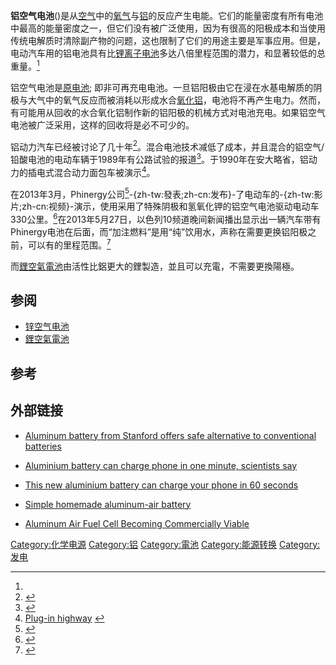 {{Infobox battery
| EtoW= 1300 (实际值), 6000/8000 (理论值) [[瓦·時|W·h]]/kg<ref name="YangKnickle">{{cite journal | last=Yang | first=S | title=Design and analysis of aluminum/air battery system for electric vehicles | journal=Journal of Power Sources | publisher=Elsevier BV | volume=112 | issue=1 | date=2002-10-24 | issn=0378-7753 | doi=10.1016/s0378-7753(02)00370-1 | pages=162–173}}</ref>
| EtoS= N/A
| PtoW= 200 [[瓦特|W]]/kg
| NomV=1.2 [[伏特|V]]
}}

'''铝空气电池'''({{lang|en|Aluminium–air battery}})是从[[空气|空气]]中的[[氧气|氧气]]与[[铝|铝]]的反应产生电能。它们的能量密度有所有电池中最高的能量密度之一，但它们没有被广泛使用，因为有很高的阳极成本和当使用传统电解质时清除副产物的问题，这也限制了它们的用途主要是军事应用。但是，电动汽车用的铝电池具有比[[锂离子电池|锂离子电池]]多达八倍里程范围的潜力，和显著较低的总重量。<ref name="YangKnickle"/>

铝空气电池是[[原电池|原电池]]; 即非可再充电电池。一旦铝阳极由它在浸在水基电解质的阴极与大气中的氧气反应而被消耗以形成水合[[氧化铝|氧化铝]]，电池将不再产生电力。然而，有可能用从回收的水合氧化铝制作新的铝阳极的机械方式对电池充电。如果铝空气电池被广泛采用，这样的回收将是必不可少的。

铝动力汽车已经被讨论了几十年<ref>{{cite web |url=http://papers.sae.org/830290 |title=The Aluminum-Air Battery |publisher=Papers.sae.org |date= |accessdate=2014-04-28 |archive-date=2013-10-29 |archive-url=https://web.archive.org/web/20131029191146/http://papers.sae.org/830290/ |dead-url=no }}</ref>。混合电池技术减低了成本，并且混合的铝空气/铅酸电池的电动车辆于1989年有公路试验的报道<ref>{{cite web |url=http://papers.sae.org/891690/ |title=Demonstration of Aluminum-Air Fuel Cells in a Road Vehicle |publisher=Papers.sae.org |date= |accessdate=2014-04-28 |archive-date=2014-10-19 |archive-url=https://web.archive.org/web/20141019075422/http://papers.sae.org/891690/ |dead-url=no }}</ref>。于1990年在安大略省，铝动力的插电式混合动力面包车被演示<ref>[http://pluginhighway.ca/PHEV2007/proceedings/PluginHwy_PHEV2007_PaperReviewed_Fitzpatrick.pdf Plug-in highway] {{webarchive|url=https://web.archive.org/web/20131029190031/http://pluginhighway.ca/PHEV2007/proceedings/PluginHwy_PHEV2007_PaperReviewed_Fitzpatrick.pdf |date=2013-10-29 }}</ref>。

在2013年3月，Phinergy公司<ref>{{cite web |url=http://www.phinergy.com |title=Phinergy, Home |publisher=Phinergy.com |date= |accessdate=2014-04-29 |archive-date=2014-02-09 |archive-url=https://web.archive.org/web/20140209074034/http://www.phinergy.com/ |dead-url=no }}</ref>-{zh-tw:發表;zh-cn:发布}-了电动车的-{zh-tw:影片;zh-cn:视频}-演示，使用采用了特殊阴极和氢氧化钾的铝空气电池驱动电动车330公里。<ref>{{youtube|id=k6kIJlgqezE |title=Phinergy corporate video}}</ref>在2013年5月27日，以色列10频道晚间新闻播出显示出一辆汽车带有Phinergy电池在后面，而“加注燃料”是用“纯”饮用水，声称在需要更换铝阳极之前，可以有{{convert|2000|km}}的里程范围。<ref>{{cite web |last=Edelstein |first=Stephen |url=http://www.greencarreports.com/news/1090218_aluminum-air-battery-developer-phinergy-partners-with-alcoa |title=Aluminum-Air Battery Developer Phinergy Partners With Alcoa |publisher=Greencarreports.com |date= |accessdate=2014-04-28 |archive-date=2014-04-29 |archive-url=https://web.archive.org/web/20140429045138/http://www.greencarreports.com/news/1090218_aluminum-air-battery-developer-phinergy-partners-with-alcoa |dead-url=no }}</ref>

而[[鋰空氣電池|鋰空氣電池]]由活性比鋁更大的鋰製造，並且可以充電，不需要更換陽極。

== 参阅 ==
* [[锌空气电池|锌空气电池]]
* [[鋰空氣電池|鋰空氣電池]]

== 参考 ==
{{Reflist}}

== 外部链接 ==
* {{En}}[https://news.stanford.edu/news/2015/march/aluminum-ion-battery-033115.html Aluminum battery from Stanford offers safe alternative to conventional batteries] {{Wayback|url=https://news.stanford.edu/news/2015/march/aluminum-ion-battery-033115.html |date=20150501201609 }}
* {{En}}[http://www.theguardian.com/technology/2015/apr/07/aluminium-battery-can-charge-phone-in-one-minute-scientists-say Aluminium battery can charge phone in one minute, scientists say] {{Wayback|url=http://www.theguardian.com/technology/2015/apr/07/aluminium-battery-can-charge-phone-in-one-minute-scientists-say |date=20150424133925 }}
* {{En}}[http://www.sciencealert.com/this-new-aluminium-battery-can-charge-your-phone-in-60-seconds This new aluminium battery can charge your phone in 60 seconds] {{Wayback|url=http://www.sciencealert.com/this-new-aluminium-battery-can-charge-your-phone-in-60-seconds |date=20150423123907 }}
* {{En}}[http://exo.net/~pauld/activities/AlAirBattery/alairbattery.html Simple homemade aluminum-air battery] {{Wayback|url=http://exo.net/~pauld/activities/AlAirBattery/alairbattery.html |date=20150503133220 }}
* {{En}}[http://aluminum.org/AM/Template.cfm?Section=Home&template=/CM/HTMLDisplay.cfm&ContentID=15793 Aluminum Air Fuel Cell Becoming Commercially Viable] {{Wayback|url=http://aluminum.org/AM/Template.cfm?Section=Home&template=%2FCM%2FHTMLDisplay.cfm&ContentID=15793 |date=20110725001735 }}

{{電池}}

[[Category:化学电源|Category:化学电源]]
[[Category:铝|Category:铝]]
[[Category:電池|Category:電池]]
[[Category:能源转换|Category:能源转换]]
[[Category:发电|Category:发电]]